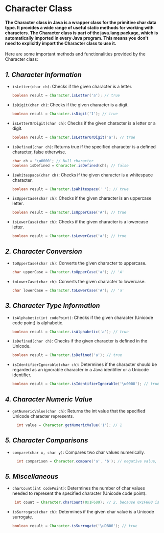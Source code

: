 # Character Class
#### The Character class in Java is a wrapper class for the primitive char data type. It provides a wide range of useful static methods for working with characters. The Character class is part of the java.lang package, which is automatically imported in every Java program. This means you don't need to explicitly import the Character class to use it. 

Here are some important methods and functionalities provided by the Character class:

## *1. Character Information*
  - `isLetter(char ch)`: Checks if the given character is a letter.
      ```java
      boolean result = Character.isLetter('a'); // true
      ```
  - `isDigit(char ch)`: Checks if the given character is a digit.
     ```java
     boolean result = Character.isDigit('1'); // true
     ```
  - `isLetterOrDigit(char ch)`: Checks if the given character is a letter or a digit.
     ```java
     boolean result = Character.isLetterOrDigit('a'); // true
     ```
  - `isDefined(char ch)`: Returns true if the specified character is a defined character, false otherwise.
     ```java
     char ch = '\u0000'; // Null character
     boolean isDefined = Character.isDefined(ch); // false
     ```
  - `isWhitespace(char ch)`: Checks if the given character is a whitespace character.
     ```java
     boolean result = Character.isWhitespace(' '); // true
     ```
  - `isUpperCase(char ch)`: Checks if the given character is an uppercase letter.
     ```java
     boolean result = Character.isUpperCase('A'); // true
     ```
  - `isLowerCase(char ch)`: Checks if the given character is a lowercase letter.
     ```java
     boolean result = Character.isLowerCase('a'); // true
     ```

## *2. Character Conversion*
  - `toUpperCase(char ch)`: Converts the given character to uppercase.
     ```java
     char upperCase = Character.toUpperCase('a'); // 'A'
     ```
  - `toLowerCase(char ch)`: Converts the given character to lowercase.
     ```java
     char lowerCase = Character.toLowerCase('A'); // 'a'
     ```

## *3. Character Type Information*
  - `isAlphabetic(int codePoint)`: Checks if the given character (Unicode code point) is alphabetic.
     ```java
     boolean result = Character.isAlphabetic('a'); // true
     ```
  - `isDefined(char ch)`: Checks if the given character is defined in the Unicode.
     ```java
     boolean result = Character.isDefined('a'); // true
     ```
  - `isIdentifierIgnorable(char ch)`: Determines if the character should be regarded as an ignorable character in a Java identifier or a Unicode identifier.
     ```java
     boolean result = Character.isIdentifierIgnorable('\u0000'); // true
     ```

## *4. Character Numeric Value*
  - `getNumericValue(char ch)`: Returns the int value that the specified Unicode character represents.
    ```java
      int value = Character.getNumericValue('1'); // 1
    ```

## *5. Character Comparisons*
  - `compare(char x, char y)`: Compares two char values numerically.
    ```java
      int comparison = Character.compare('a', 'b'); // negative value, because 'a' < 'b'
    ```

## *5. Miscellaneous*
  - `charCount(int codePoint)`: Determines the number of char values needed to represent the specified character (Unicode code point).
    ```java
     int count = Character.charCount(0x1F600); // 2, because 0x1F600 is a surrogate pair
    ```
  - `isSurrogate(char ch)`: Determines if the given char value is a Unicode surrogate.
    ```java
    boolean result = Character.isSurrogate('\uD800'); // true
    ```
